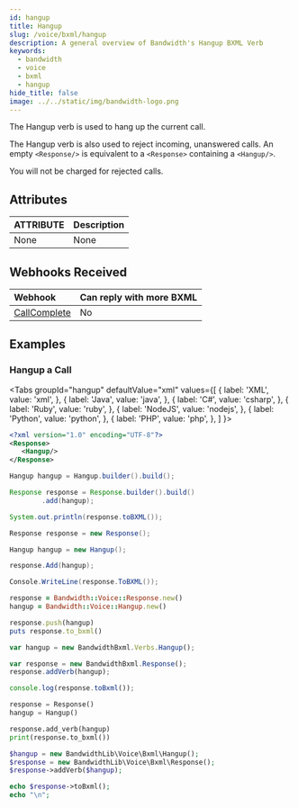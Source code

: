```yaml
---
id: hangup
title: Hangup
slug: /voice/bxml/hangup
description: A general overview of Bandwidth's Hangup BXML Verb
keywords:
  - bandwidth
  - voice
  - bxml
  - hangup
hide_title: false
image: ../../static/img/bandwidth-logo.png
---
```



The Hangup verb is used to hang up the current call.

The Hangup verb is also used to reject incoming, unanswered calls. An empty `<Response/>` is equivalent to a `<Response>` containing a `<Hangup/>`.

You will not be charged for rejected calls.

## Attributes

| ATTRIBUTE | Description |
|:----------|:------------|
| None      | None        |

## Webhooks Received

| Webhook                                        | Can reply with more BXML |
|:-----------------------------------------------|:-------------------------|
| [CallComplete](docs/voice/webhooks/disconnect) | No                       |

## Examples

### Hangup a Call

<Tabs
  groupId="hangup"
  defaultValue="xml"
  values={[
    { label: 'XML', value: 'xml', },
    { label: 'Java', value: 'java', },
    { label: 'C#', value: 'csharp', },
    { label: 'Ruby', value: 'ruby', },
    { label: 'NodeJS', value: 'nodejs', },
    { label: 'Python', value: 'python', },
    { label: 'PHP', value: 'php', },
  ]
}>
<TabItem value="xml">

```xml
<?xml version="1.0" encoding="UTF-8"?>
<Response>
   <Hangup/>
</Response>
```

</TabItem>
<TabItem value="java">

```java
Hangup hangup = Hangup.builder().build();

Response response = Response.builder().build()
        .add(hangup);

System.out.println(response.toBXML());
```

</TabItem>
<TabItem value="csharp">

```csharp
Response response = new Response();

Hangup hangup = new Hangup();

response.Add(hangup);

Console.WriteLine(response.ToBXML());
```

</TabItem>
<TabItem value="ruby">

```ruby
response = Bandwidth::Voice::Response.new()
hangup = Bandwidth::Voice::Hangup.new()

response.push(hangup)
puts response.to_bxml()
```

</TabItem>
<TabItem value="nodejs">

```js
var hangup = new BandwidthBxml.Verbs.Hangup();

var response = new BandwidthBxml.Response();
response.addVerb(hangup);

console.log(response.toBxml());
```

</TabItem>
<TabItem value="python">

```python
response = Response()
hangup = Hangup()

response.add_verb(hangup)
print(response.to_bxml())
```

</TabItem>
<TabItem value="php">

```php
$hangup = new BandwidthLib\Voice\Bxml\Hangup();
$response = new BandwidthLib\Voice\Bxml\Response();
$response->addVerb($hangup);

echo $response->toBxml();
echo "\n";
```

</TabItem>
</Tabs>
